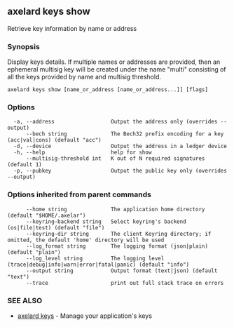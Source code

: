 ## axelard keys show

Retrieve key information by name or address

### Synopsis

Display keys details. If multiple names or addresses are provided,
then an ephemeral multisig key will be created under the name "multi"
consisting of all the keys provided by name and multisig threshold.

```
axelard keys show [name_or_address [name_or_address...]] [flags]
```

### Options

```
  -a, --address                  Output the address only (overrides --output)
      --bech string              The Bech32 prefix encoding for a key (acc|val|cons) (default "acc")
  -d, --device                   Output the address in a ledger device
  -h, --help                     help for show
      --multisig-threshold int   K out of N required signatures (default 1)
  -p, --pubkey                   Output the public key only (overrides --output)
```

### Options inherited from parent commands

```
      --home string              The application home directory (default "$HOME/.axelar")
      --keyring-backend string   Select keyring's backend (os|file|test) (default "file")
      --keyring-dir string       The client Keyring directory; if omitted, the default 'home' directory will be used
      --log_format string        The logging format (json|plain) (default "plain")
      --log_level string         The logging level (trace|debug|info|warn|error|fatal|panic) (default "info")
      --output string            Output format (text|json) (default "text")
      --trace                    print out full stack trace on errors
```

### SEE ALSO

- [axelard keys](/cli-docs/v0_31_3/axelard_keys) - Manage your application's keys
